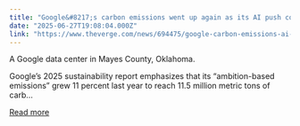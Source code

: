 ```yaml
---
title: "Google&#8217;s carbon emissions went up again as its AI push continues"
date: "2025-06-27T19:08:04.000Z"
link: "https://www.theverge.com/news/694475/google-carbon-emissions-ai-environmental-report-2025"
---
```


A Google data center in Mayes County, Oklahoma.	

Google’s 2025 sustainability report emphasizes that its “ambition-based emissions” grew 11 percent last year to reach 11.5 million metric tons of carb...

[Read more](https://www.theverge.com/news/694475/google-carbon-emissions-ai-environmental-report-2025)

